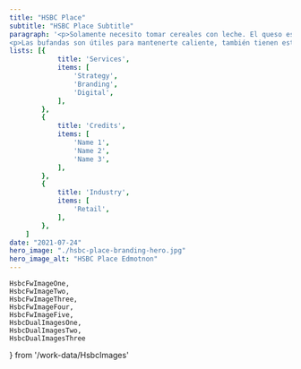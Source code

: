 ```yaml
---
title: "HSBC Place"
subtitle: "HSBC Place Subtitle"
paragraph: '<p>Solamente necesito tomar cereales con leche. El queso está bueno, y también lo están las galletas. Me encanta mojar mis nachos en chocolate. Las bufandas son útiles para mantenerte caliente, también tienen estilo. Solo necesito tirarme desde un avión con una bufanda para no coger un catarro. Mi perro es negro, mi rata es blanca. Mis padres quieren que tenga un hijo. El colegio es útil si te quieres morir.</p>
<p>Las bufandas son útiles para mantenerte caliente, también tienen estilo. Solo necesito tirarme desde un avión con una bufanda para no coger un catarro. Mi perro es negro, mi rata es blanca. Mis padres quieren que tenga un hijo. El colegio es útil si te quieres morir.</p>'
lists: [{
            title: 'Services',
            items: [
                'Strategy',
                'Branding',
                'Digital',
            ],
        },
        {
            title: 'Credits',
            items: [
                'Name 1',
                'Name 2',
                'Name 3',
            ],
        },
        {
            title: 'Industry',
            items: [
                'Retail',
            ],
        },
    ]
date: "2021-07-24"
hero_image: "./hsbc-place-branding-hero.jpg"
hero_image_alt: "HSBC Place Edmotnon"
---
```


    HsbcFwImageOne,
    HsbcFwImageTwo,
    HsbcFwImageThree,
    HsbcFwImageFour,
    HsbcFwImageFive,
    HsbcDualImagesOne,
    HsbcDualImagesTwo,
    HsbcDualImagesThree   
} from '/work-data/HsbcImages'

<FullWidthImage
    image={HsbcFwImageOne}
    alt='HSBC Place Branding'
/>
<DualImages
    images={HsbcDualImagesOne}
/>
<FullWidthImage
    image={HsbcFwImageTwo}
    alt='HSBC Place Branding'
/>
<FullWidthImage
    image={HsbcFwImageThree}
    alt='HSBC Place Branding'
    />
<DualImages
    images={HsbcDualImagesTwo}
/>
<DualImages
    images={HsbcDualImagesThree}
/>
<FullWidthImage
    image={HsbcFwImageFour}
    alt='HSBC Place Branding'
/>
<FullWidthImage
    image={HsbcFwImageFive}
    alt='HSBC Place Branding'
/>